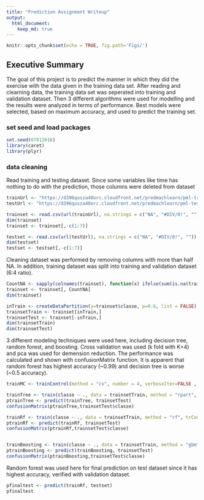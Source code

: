 ```yaml
---
title: "Prediction Assignment Writeup"
output: 
  html_document:
    keep_md: true
---
```


```r
knitr::opts_chunk$set(echo = TRUE, fig.path='Figs/')
```


## Executive Summary
The goal of this project is to predict the manner in which they did the exercise with the data given in the training data set. After reading and clearning data, the training data set was seperated into training and validation dataset. Then 3 different algorithms were used for modelling and the results were analyzed in terms of performance. Best models were selected, based on maximum accuracy, and used to predict the training set. 

### set seed and load packages
```r
set.seed(07012016)
library(caret)
library(plyr)
```

### data cleaning
Read training and testing dataset. Since some variables like time has nothing to do with the prediction, those columns were deleted from dataset
```r

trainUrl <- "https://d396qusza40orc.cloudfront.net/predmachlearn/pml-training.csv"
testUrl <- "https://d396qusza40orc.cloudfront.net/predmachlearn/pml-testing.csv"

trainset <- read.csv(url(trainUrl), na.strings = c("NA", "#DIV/0!", ""))
dim(trainset)
trainset <- trainset[,-c(1:7)]

testset <- read.csv(url(testUrl), na.strings = c("NA", "#DIV/0!", ""))
dim(testset)
testset <- testset[,-c(1:7)]


```

Cleaning dataset was performed by removing columns with more than half NA. In addition, training dataset was split into training and validation dataset (6:4 ratio).
```r
CountNA <- sapply(colnames(trainset), function(x) ifelse(sum(is.na(trainset[,x])) > 0.5*nrow(trainset), FALSE, TRUE ))
trainset <- trainset[, CountNA]
dim(trainset)

inTrain <- createDataPartition(y=trainset$classe, p=0.6, list = FALSE)
trainsetTrain <- trainset[inTrain,]
trainsetTest <- trainset[-inTrain,]
dim(trainsetTrain)
dim(trainsetTest)
```

3 different modeling techniques were used here, including decision tree, random forest, and boosting. Cross validation was used (k fold with K=4) and pca was used for demension reduction. The performance was calculated and shown with confusionMatrix function. It is apparent that random forest has highest accuracy (~0.99) and decision tree is worse (~0.5 accuracy).
```r
trainMC <- trainControl(method = "cv", number = 4, verboseIter=FALSE , preProcOptions="pca", allowParallel=TRUE)

trainTree <- train(classe ~ ., data = trainsetTrain, method = "rpart", trControl= trainMC)
ptrainTree <- predict(trainTree, trainsetTest) 
confusionMatrix(ptrainTree,trainsetTest$classe)

trainRf <- train(classe ~ ., data = trainsetTrain, method = "rf", trControl= trainMC)
ptrainRf <- predict(trainRf, trainsetTest) 
confusionMatrix(ptrainRf,trainsetTest$classe)


trainBoosting <- train(classe ~ ., data = trainsetTrain, method = "gbm", trControl= trainMC)
ptrainBoosting <- predict(trainBoosting, trainsetTest)
confusionMatrix(ptrainBoosting,trainsetTest$classe)

```

Random forest was used here for final prediction on test dataset since it has highest accuracy, verified with validation dataset.
```r
pfinaltest <- predict(trainRf, testset)
pfinaltest

```
